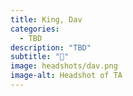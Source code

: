```yaml
---
title: King, Dav
categories: 
  - TBD
description: "TBD"
subtitle: "🔗"
image: headshots/dav.png
image-alt: Headshot of TA
---
```


